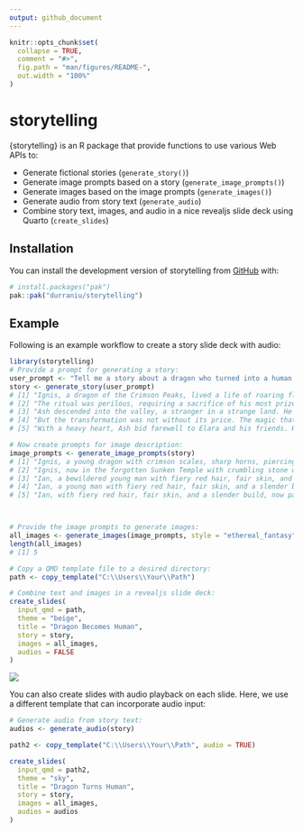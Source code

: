 ```yaml
---
output: github_document
---
```


<!-- README.md is generated from README.Rmd. Please edit that file -->

```r
knitr::opts_chunk$set(
  collapse = TRUE,
  comment = "#>",
  fig.path = "man/figures/README-",
  out.width = "100%"
)
```

# storytelling

<!-- badges: start -->
<!-- badges: end -->

{storytelling} is an R package that provide functions to use various Web APIs to:  

* Generate fictional stories (`generate_story()`)  
* Generate image prompts based on a story (`generate_image_prompts()`)  
* Generate images based on the image prompts (`generate_images()`)  
* Generate audio from story text (`generate_audio`)  
* Combine story text, images, and audio in a nice revealjs slide deck using Quarto (`create_slides`)  

## Installation

You can install the development version of storytelling from [GitHub](https://github.com/) with:

``` r
# install.packages("pak")
pak::pak("durraniu/storytelling")
```

## Example

Following is an example workflow to create a story slide deck with audio: 

```r
library(storytelling)
# Provide a prompt for generating a story:
user_prompt <- "Tell me a story about a dragon who turned into a human."
story <- generate_story(user_prompt)
# [1] "Ignis, a dragon of the Crimson Peaks, lived a life of roaring flames and boundless skies. He reveled in his power, the terror he inspired, the mountains of gold he hoarded. Yet, a strange restlessness stirred within him, a longing for something beyond his dragon's existence. He saw the fleeting lives of humans in the valleys below, their laughter, their loves, their fleeting moments of joy and sorrow, and a desire bloomed within him to experience that ephemeral existence. He sought ancient magic, whispering through forgotten ruins, until he discovered a ritual promising transformation, a chance to walk among mortals, even if only for a while."
# [2] "The ritual was perilous, requiring a sacrifice of his most prized scale and the binding of his dragon heart. Underneath the pale glow of a lunar eclipse, Ignis chanted the ancient words. Agony ripped through him as his massive form shrunk and shifted. Scales turned to skin, claws to hands, wings to a strong but earthbound back. When the moon hid behind the clouds, Ignis stood as a man, naked and vulnerable, but with a heart pounding with a newfound excitement. He named himself Ash, a reminder of the fire he left behind."                                                                                                                             
# [3] "Ash descended into the valley, a stranger in a strange land. He quickly learned the ways of men, the nuances of their language, the complexities of their social structures. He found work as a blacksmith, his dragon-forged strength making him a master of the forge. He made friends, shared laughter, and even felt the pangs of love for a kind woman named Elara. He helped the villagers, using his knowledge of metalworking to create stronger tools and weapons, earning their respect and gratitude. He was no longer a terror, but a protector."                                                                                                              
# [4] "But the transformation was not without its price. The magic that bound him was fading, the dragon within stirring. Brief flashes of his former self would manifest – a sudden burst of heat, an uncontrollable urge to fly, a flicker of golden scales beneath his skin. He knew his time as Ash was limited. An old hermit, recognizing the dragon-man, warned him that his true form would eventually reclaim him, and the longer he resisted, the more destructive the change would be."                                                                                                                                                                                
# [5] "With a heavy heart, Ash bid farewell to Elara and his friends. He confessed his true nature, knowing they might fear him. Some did, but Elara saw the heart beneath the scales, the kindness that had defined his time among them. He climbed back to the Crimson Peaks, where, under the next lunar eclipse, he allowed the dragon to reclaim him. Ignis soared into the sky, the human experience forever etched into his heart, a changed dragon, more understanding, more compassionate, forever bound to the memory of his time as Ash, the blacksmith." 

# Now create prompts for image description:
image_prompts <- generate_image_prompts(story)
# [1] "Ignis, a young dragon with crimson scales, sharp horns, piercing yellow eyes, and a long, powerful tail, is surrounded by a large hoard of gems and gold coins in his cave, looking wistful and yearning for adventure, with a vast, endless sky visible through the cave entrance."                                                                                                                                                                                                                                                                                                                                                                                                                                                                                                                                                                                          
# [2] "Ignis, now in the forgotten Sunken Temple with crumbling stone walls and ancient carvings, holding a scroll with both claws. Around him are moonpetal dew in a vial, a single phoenix feather glowing with embers, and a rare crystal pulsating with geothermal energy. His scales are shimmering, with bones contorting, and fire erupting around him, transforming into a bewildered young man with fiery red hair, fair skin, and a slender build, in a dramatic, arcane setting under the crimson glow of a blood moon."                                                                                                                                                                                                                                                                                                                                                  
# [3] "Ian, a bewildered young man with fiery red hair, fair skin, and a slender build, wearing simple, ill-fitting clothes, is stumbling into a bustling village with cobblestone streets and thatched-roof houses, looking overwhelmed by the weight of the clothes, the strange taste of bread, and the cacophony of human voices. Elara, a traveling merchant with kind eyes, braided brown hair, and wearing practical leather armor, is offering him work and shelter with a warm, welcoming smile."                                                                                                                                                                                                                                                                                                                                                                           
# [4] "Ian, a young man with fiery red hair, fair skin, and a slender build, wearing simple traveling clothes, is looking conflicted and distressed in the Shadowfen, a treacherous swamp with murky water, gnarled trees, and hanging moss. Elara, a woman with braided brown hair and wearing practical leather armor, is pressing him for answers with a concerned expression, her trust unwavering. In the background, Malkor, a ruthless sorcerer with a gaunt face, dark robes, and glowing red eyes, is sensing the dark magic emanating from the Dragon's Tooth, a relic of immense power, with a sinister smile."                                                                                                                                                                                                                                                           
# [5] "Ian, with fiery red hair, fair skin, and a slender build, now partially transformed, with crimson scales appearing on his arms and face and his eyes glowing with dragon fire, wearing torn traveling clothes, is confronting Malkor, the ruthless sorcerer, in the Shadowfen. Malkor, with a gaunt face, dark robes, and glowing red eyes, is wielding dark magic, looking furious. Elara, with braided brown hair and wearing practical leather armor, is standing beside Ian, ready to fight. Ian is shattering the Dragon's Tooth with a powerful blast of fire, severing Malkor's connection to its power, and banishing the sorcerer. Afterwards, Ian, still in his human form but with a knowing look in his eyes, is continuing to travel with Elara, now with a strong bond between them, in a serene, sunlit landscape, symbolizing their journey into the unknown."



# Provide the image prompts to generate images:
all_images <- generate_images(image_prompts, style = "ethereal_fantasy")
length(all_images)
# [1] 5

# Copy a QMD template file to a desired directory:
path <- copy_template("C:\\Users\\Your\\Path")

# Combine text and images in a revealjs slide deck:
create_slides(
  input_qmd = path,
  theme = "beige",
  title = "Dragon Becomes Human",
  story = story,
  images = all_images,
  audios = FALSE
)
```

![](man/figures/demo_slides.gif)

You can also create slides with audio playback on each slide. Here, we use a different template that can incorporate audio input:

```r
# Generate audio from story text:
audios <- generate_audio(story)

path2 <- copy_template("C:\\Users\\Your\\Path", audio = TRUE)

create_slides(
  input_qmd = path2,
  theme = "sky",
  title = "Dragon Turns Human",
  story = story,
  images = all_images,
  audios = audios
)
```

